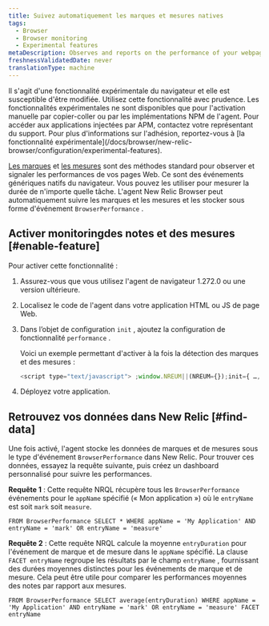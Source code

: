```yaml
---
title: Suivez automatiquement les marques et mesures natives
tags:
  - Browser
  - Browser monitoring
  - Experimental features
metaDescription: Observes and reports on the performance of your webpages by automatically tracking native marks and measures.
freshnessValidatedDate: never
translationType: machine
---
```


<Callout variant="important">
  Il s&apos;agit d&apos;une fonctionnalité expérimentale du navigateur et elle est susceptible d&apos;être modifiée. Utilisez cette fonctionnalité avec prudence. Les fonctionnalités expérimentales ne sont disponibles que pour l&apos;activation manuelle par copier-coller ou par les implémentations NPM de l&apos;agent. Pour accéder aux applications injectées par APM, contactez votre représentant du support. Pour plus d&apos;informations sur l&apos;adhésion, reportez-vous à [la fonctionnalité expérimentale](/docs/browser/new-relic-browser/configuration/experimental-features).
</Callout>

[Les marques](https://developer.mozilla.org/en-US/docs/Web/API/Performance/mark) et [les mesures](https://developer.mozilla.org/en-US/docs/Web/API/Performance/measure) sont des méthodes standard pour observer et signaler les performances de vos pages Web. Ce sont des événements génériques natifs du navigateur. Vous pouvez les utiliser pour mesurer la durée de n&apos;importe quelle tâche. L&apos;agent New Relic Browser peut automatiquement suivre les marques et les mesures et les stocker sous forme d&apos;événement `BrowserPerformance` .

## Activer monitoringdes notes et des mesures [#enable-feature]

Pour activer cette fonctionnalité :

1. Assurez-vous que vous utilisez l&apos;agent de navigateur 1.272.0 ou une version ultérieure.

2. Localisez le code de l&apos;agent dans votre application HTML ou JS de page Web.

3. Dans l’objet de configuration `init` , ajoutez la configuration de fonctionnalité `performance` .

   Voici un exemple permettant d&apos;activer à la fois la détection des marques et des mesures :

   ```js
   <script type="text/javascript"> ;window.NREUM||(NREUM={});init={ …, performance: {capture_marks: true, capture_measures: true} }:
   ```

4. Déployez votre application.

## Retrouvez vos données dans New Relic [#find-data]

Une fois activé, l&apos;agent stocke les données de marques et de mesures sous le type d&apos;événement `BrowserPerformance` dans New Relic. Pour trouver ces données, essayez la requête suivante, puis créez un dashboard personnalisé pour suivre les performances.

**Requête 1** : Cette requête NRQL récupère tous les `BrowserPerformance` événements pour le `appName` spécifié (« Mon application ») où le `entryName` est soit `mark` soit `measure`.

```nrql
FROM BrowserPerformance SELECT * WHERE appName = 'My Application' AND entryName = 'mark' OR entryName = 'measure'
```

**Requête 2** : Cette requête NRQL calcule la moyenne `entryDuration` pour l&apos;événement de marque et de mesure dans le `appName` spécifié. La clause `FACET entryName` regroupe les résultats par le champ `entryName` , fournissant des durées moyennes distinctes pour les événements de marque et de mesure. Cela peut être utile pour comparer les performances moyennes des notes par rapport aux mesures.

```nrql
FROM BrowserPerformance SELECT average(entryDuration) WHERE appName = 'My Application' AND entryName = 'mark' OR entryName = 'measure' FACET entryName
```